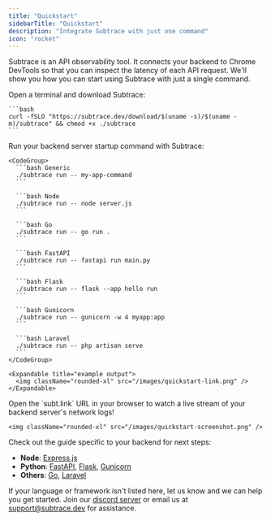 ```yaml
---
title: "Quickstart"
sidebarTitle: "Quickstart"
description: "Integrate Subtrace with just one command"
icon: "rocket"
---
```


Subtrace is an API observability tool. It connects your backend to Chrome
DevTools so that you can inspect the latency of each API request. We'll show
you how you can start using Subtrace with just a single command.

<Steps>
  <Step title="Download">
    Open a terminal and download Subtrace:

    ```bash
    curl -fSLO "https://subtrace.dev/download/$(uname -s)/$(uname -m)/subtrace" && chmod +x ./subtrace
    ```
  </Step>

  <Step title="Run">
    Run your backend server startup command with Subtrace:

    <CodeGroup>
      ```bash Generic
      ./subtrace run -- my-app-command
      ```

      ```bash Node
      ./subtrace run -- node server.js
      ```

      ```bash Go
      ./subtrace run -- go run .
      ```

      ```bash FastAPI
      ./subtrace run -- fastapi run main.py
      ```

      ```bash Flask
      ./subtrace run -- flask --app hello run
      ```

      ```bash Gunicorn
      ./subtrace run -- gunicorn -w 4 myapp:app
      ```

      ```bash Laravel
      ./subtrace run -- php artisan serve
      ```
    </CodeGroup>

    <Expandable title="example output">
      <img className="rounded-xl" src="/images/quickstart-link.png" />
    </Expandable>
  </Step>

  <Step title="Watch">
    Open the `subt.link` URL in your browser to watch a live stream of your
    backend server's network logs!

    <img className="rounded-xl" src="/images/quickstart-screenshot.png" />
  </Step>
</Steps>

Check out the guide specific to your backend for next steps:

- **Node**: [Express.js](/nodejs-express)
- **Python**: [FastAPI](/python-fastapi), [Flask](/python-flask), [Gunicorn](/python-gunicorn)
- **Others**: [Go](/golang), [Laravel](/php-laravel)

If your language or framework isn't listed here, let us know and we can help
you get started. Join our [discord server](https://subtrace.dev/discord) or
email us at [support@subtrace.dev](support@subtrace.dev) for assistance.
